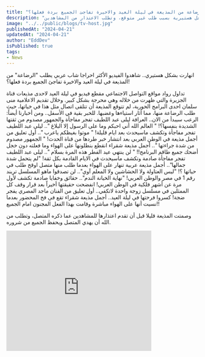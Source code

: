 ```yaml
---
title: "انهارت بشكل هستيري.. شاهدوا الفيديو الأكثر احراجا شاب عربي يطلب الرضاعة من المذيعة في ليلة العيد والاخيرة تفاجئ الجميع بردة فعلها؟!"
description: "تفاعل مفاجئ لمذيعة عربية مع طلب غير عادي في ليلة العيد، حيث تثير ردة فعل هستيرية بسبب طلب غير متوقع، وتطلب الاعتذار من المشاهدين."
image: "../../public/blogs/tv-host.jpg"
publishedAt: "2024-04-21"
updatedAt: "2024-04-21"
author: "EddDev"
isPublished: true
tags:
- News
---
```


انهارت بشكل هستيري.. شاهدوا الفيديو الأكثر احراجا شاب عربي يطلب "الرضاعة" من المذيعة في ليلة العيد والاخيرة تفاجئ الجميع بردة فعلها؟!

تداول رواد مواقع التواصل الاجتماعي مقطع فيديو في ليلة العيد لاحدى مذيعات قناة الجزيرة والتي ظهرت من خلاله وهي محرجة بشكل كبير.
وخلال تقديم الاعلامية منى سلمان احدى البرامج الحورية، لم تتوقع المذيعة أن تتلقى اتصال مثل هذا في خياتها، حيث طلب الرضاعة منها، مما أثار استياءها وغضبها.
للخبر بقية في الأسفل.. ومن أخبارنا أيضاً:
الرعب سيبدأ من الان.. العرافة ليلى عبد اللطيف تفجر مفاجأة والجمهور مصدوم من ثقتها الشديدة بنفسها؟!
" العالم الله أني احبكم وما على الرسول إلا البلاغ ".. ليلى عبد اللطيف تفجر مفاجأة وتكشف ماسيحدث بعد ايام قليلة!
" موتوا بغيظكم ياعرب ".. أول تعليق من أجمل مذيعة في الوطن العربي بعد انتشار خبر طردها من قناة الحدث!
" الجمهور مصدوم من شدة جراءتها ".. أجمل مذيعة شقراء انقطع بنطلونها على الهواء وما فعلته دون خجل أضحك جميع طاقم البرنامج!!
" لن ينتهي عيد الفطر هذه المرة بسلام ".. ليلى عبد اللطيف تفجر مفاجأة صادمة وتكشف ماسيحدث في الايام القادمة بكل ثقة!
"لم يتحمل شدة جمالها".. أجمل مذيعة عربية تنهار على الهواء بعدما طلب منها متصل اوقح طلب في حياتها ؟!
"ليس العتاولة ولا الحشاشين ولا المعلم آوي".. لن تصدقوا  ماهو المسلسل تريند رقم 1 في مصر والوطن العربي!
"نهاية الخيانة الندم".. حقائق وخفايا صادمة تكشف لأول مرة عن أشهر فلكية في الوطن العربي! انفضحت حقيقتها أخيراً
بعد قرار وقف كل الممثلين في مسلسل زوجة واحدة لاتكفي.. أول تعليق من الفنان ماجد المصري يفجر ضجة!
كسروا فرحتها في ليلة العيد.. أجمل مذيعة شقراء تقع في فخ المحضور بعدما نسيت أنها على الهواء مباشرة وقامت بهذا الفعل المجنون امام الجميع!!

وصمتت المذيعة قليلا قبل أن تقدم اعتذارها للمشاهدين عما ذكره المتصل، وتطلب من الله أن يهدي المتصل ويحفظ الجميع من شروره.

<iframe width="380" height="315" src="https://www.youtube.com/embed/ncRc9JzUjuM" frameborder="0" allowfullscreen></iframe>